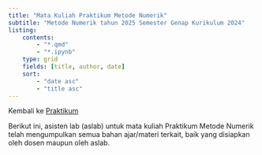```yaml
---
title: "Mata Kuliah Praktikum Metode Numerik"
subtitle: "Metode Numerik tahun 2025 Semester Genap Kurikulum 2024"
listing: 
    contents:
        - "*.qmd"
        - "*.ipynb"
    type: grid
    fields: [title, author, date]
    sort:
        - "date asc"
        - "title asc"
---
```


Kembali ke [Praktikum](../../../../praktikum.qmd)

Berikut ini, asisten lab (aslab) untuk mata kuliah Praktikum Metode Numerik telah mengumpulkan semua bahan ajar/materi terkait, baik yang disiapkan oleh dosen maupun oleh aslab.
